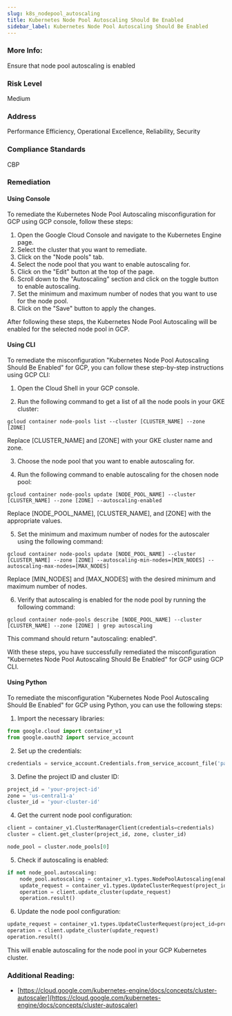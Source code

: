 ```yaml
---
slug: k8s_nodepool_autoscaling
title: Kubernetes Node Pool Autoscaling Should Be Enabled
sidebar_label: Kubernetes Node Pool Autoscaling Should Be Enabled
---
```


### More Info:

Ensure that node pool autoscaling is enabled

### Risk Level

Medium

### Address

Performance Efficiency, Operational Excellence, Reliability, Security

### Compliance Standards

CBP

### Remediation

#### Using Console

To remediate the Kubernetes Node Pool Autoscaling misconfiguration for GCP using GCP console, follow these steps:

1. Open the Google Cloud Console and navigate to the Kubernetes Engine page.
2. Select the cluster that you want to remediate.
3. Click on the "Node pools" tab.
4. Select the node pool that you want to enable autoscaling for.
5. Click on the "Edit" button at the top of the page.
6. Scroll down to the "Autoscaling" section and click on the toggle button to enable autoscaling.
7. Set the minimum and maximum number of nodes that you want to use for the node pool.
8. Click on the "Save" button to apply the changes.

After following these steps, the Kubernetes Node Pool Autoscaling will be enabled for the selected node pool in GCP.

#### Using CLI

To remediate the misconfiguration "Kubernetes Node Pool Autoscaling Should Be Enabled" for GCP, you can follow these step-by-step instructions using GCP CLI:

1. Open the Cloud Shell in your GCP console.

2. Run the following command to get a list of all the node pools in your GKE cluster:
```
gcloud container node-pools list --cluster [CLUSTER_NAME] --zone [ZONE]
```
Replace [CLUSTER_NAME] and [ZONE] with your GKE cluster name and zone.

3. Choose the node pool that you want to enable autoscaling for.

4. Run the following command to enable autoscaling for the chosen node pool:
```
gcloud container node-pools update [NODE_POOL_NAME] --cluster [CLUSTER_NAME] --zone [ZONE] --autoscaling-enabled
```
Replace [NODE_POOL_NAME], [CLUSTER_NAME], and [ZONE] with the appropriate values.

5. Set the minimum and maximum number of nodes for the autoscaler using the following command:
```
gcloud container node-pools update [NODE_POOL_NAME] --cluster [CLUSTER_NAME] --zone [ZONE] --autoscaling-min-nodes=[MIN_NODES] --autoscaling-max-nodes=[MAX_NODES]
```
Replace [MIN_NODES] and [MAX_NODES] with the desired minimum and maximum number of nodes.

6. Verify that autoscaling is enabled for the node pool by running the following command:
```
gcloud container node-pools describe [NODE_POOL_NAME] --cluster [CLUSTER_NAME] --zone [ZONE] | grep autoscaling
```
This command should return "autoscaling: enabled".

With these steps, you have successfully remediated the misconfiguration "Kubernetes Node Pool Autoscaling Should Be Enabled" for GCP using GCP CLI.

#### Using Python

To remediate the misconfiguration "Kubernetes Node Pool Autoscaling Should Be Enabled" for GCP using Python, you can use the following steps:

1. Import the necessary libraries:

```python
from google.cloud import container_v1
from google.oauth2 import service_account
```

2. Set up the credentials:

```python
credentials = service_account.Credentials.from_service_account_file('path/to/credentials.json')
```

3. Define the project ID and cluster ID:

```python
project_id = 'your-project-id'
zone = 'us-central1-a'
cluster_id = 'your-cluster-id'
```

4. Get the current node pool configuration:

```python
client = container_v1.ClusterManagerClient(credentials=credentials)
cluster = client.get_cluster(project_id, zone, cluster_id)

node_pool = cluster.node_pools[0]
```

5. Check if autoscaling is enabled:

```python
if not node_pool.autoscaling:
    node_pool.autoscaling = container_v1.types.NodePoolAutoscaling(enabled=True, min_node_count=1, max_node_count=10)
    update_request = container_v1.types.UpdateClusterRequest(project_id=project_id, zone=zone, cluster_id=cluster_id, update=cluster)
    operation = client.update_cluster(update_request)
    operation.result()
```

6. Update the node pool configuration:

```python
update_request = container_v1.types.UpdateClusterRequest(project_id=project_id, zone=zone, cluster_id=cluster_id, update=cluster)
operation = client.update_cluster(update_request)
operation.result()
```

This will enable autoscaling for the node pool in your GCP Kubernetes cluster.


### Additional Reading:

- [https://cloud.google.com/kubernetes-engine/docs/concepts/cluster-autoscaler](https://cloud.google.com/kubernetes-engine/docs/concepts/cluster-autoscaler) 

